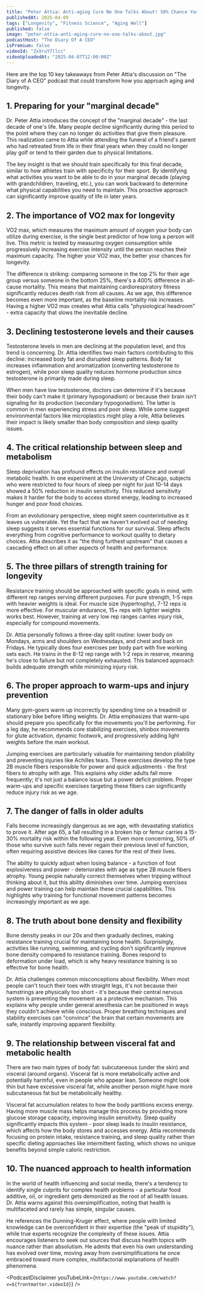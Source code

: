 ```yaml
---
title: "Peter Attia: Anti-aging Cure No One Talks About! 50% Chance You’ll Die In A Year If This Happens!"
publishedAt: 2025-04-09
tags: ["Longevity", "Fitness Science", "Aging Well"]
published: false
image: "peter-attia-anti-aging-cure-no-one-talks-about.jpg"
podcastHost: "The Diary Of A CEO"
isPremium: false
videoId: "ZxXruY7llcc"
videoUploadedAt: "2025-04-07T12:00:00Z"
---
```



<PodcastSummaryPageLayout frontmatter={frontmatter}>

Here are the top 10 key takeaways from Peter Attia's discussion on "The Diary of A CEO" podcast that could transform how you approach aging and longevity.

## 1. Preparing for your "marginal decade"

Dr. Peter Attia introduces the concept of the "marginal decade" - the last decade of one's life. Many people decline significantly during this period to the point where they can no longer do activities that give them pleasure. This realization came to Attia while attending the funeral of a friend's parent who had retreated from life in their final years when they could no longer play golf or tend to their garden due to physical limitations.

The key insight is that we should train specifically for this final decade, similar to how athletes train with specificity for their sport. By identifying what activities you want to be able to do in your marginal decade (playing with grandchildren, traveling, etc.), you can work backward to determine what physical capabilities you need to maintain. This proactive approach can significantly improve quality of life in later years.

## 2. The importance of VO2 max for longevity

VO2 max, which measures the maximum amount of oxygen your body can utilize during exercise, is the single best predictor of how long a person will live. This metric is tested by measuring oxygen consumption while progressively increasing exercise intensity until the person reaches their maximum capacity. The higher your VO2 max, the better your chances for longevity.

The difference is striking: comparing someone in the top 2% for their age group versus someone in the bottom 25%, there's a 400% difference in all-cause mortality. This means that maintaining cardiorespiratory fitness significantly reduces death risk from all causes. As we age, this difference becomes even more important, as the baseline mortality risk increases. Having a higher VO2 max creates what Attia calls "physiological headroom" - extra capacity that slows the inevitable decline.

## 3. Declining testosterone levels and their causes

Testosterone levels in men are declining at the population level, and this trend is concerning. Dr. Attia identifies two main factors contributing to this decline: increased body fat and disrupted sleep patterns. Body fat increases inflammation and aromatization (converting testosterone to estrogen), while poor sleep quality reduces hormone production since testosterone is primarily made during sleep.

When men have low testosterone, doctors can determine if it's because their body can't make it (primary hypogonadism) or because their brain isn't signaling for its production (secondary hypogonadism). The latter is common in men experiencing stress and poor sleep. While some suggest environmental factors like microplastics might play a role, Attia believes their impact is likely smaller than body composition and sleep quality issues.

## 4. The critical relationship between sleep and metabolism

Sleep deprivation has profound effects on insulin resistance and overall metabolic health. In one experiment at the University of Chicago, subjects who were restricted to four hours of sleep per night for just 10-14 days showed a 50% reduction in insulin sensitivity. This reduced sensitivity makes it harder for the body to access stored energy, leading to increased hunger and poor food choices.

From an evolutionary perspective, sleep might seem counterintuitive as it leaves us vulnerable. Yet the fact that we haven't evolved out of needing sleep suggests it serves essential functions for our survival. Sleep affects everything from cognitive performance to workout quality to dietary choices. Attia describes it as "the thing furthest upstream" that causes a cascading effect on all other aspects of health and performance.

## 5. The three pillars of strength training for longevity

Resistance training should be approached with specific goals in mind, with different rep ranges serving different purposes. For pure strength, 1-5 reps with heavier weights is ideal. For muscle size (hypertrophy), 7-12 reps is more effective. For muscular endurance, 15+ reps with lighter weights works best. However, training at very low rep ranges carries injury risk, especially for compound movements.

Dr. Attia personally follows a three-day split routine: lower body on Mondays, arms and shoulders on Wednesdays, and chest and back on Fridays. He typically does four exercises per body part with five working sets each. He trains in the 8-12 rep range with 1-2 reps in reserve, meaning he's close to failure but not completely exhausted. This balanced approach builds adequate strength while minimizing injury risk.

## 6. The proper approach to warm-ups and injury prevention

Many gym-goers warm up incorrectly by spending time on a treadmill or stationary bike before lifting weights. Dr. Attia emphasizes that warm-ups should prepare you specifically for the movements you'll be performing. For a leg day, he recommends core stabilizing exercises, shinbox movements for glute activation, dynamic footwork, and progressively adding light weights before the main workout.

Jumping exercises are particularly valuable for maintaining tendon pliability and preventing injuries like Achilles tears. These exercises develop the type 2B muscle fibers responsible for power and quick adjustments - the first fibers to atrophy with age. This explains why older adults fall more frequently; it's not just a balance issue but a power deficit problem. Proper warm-ups and specific exercises targeting these fibers can significantly reduce injury risk as we age.

## 7. The danger of falls in older adults

Falls become increasingly dangerous as we age, with devastating statistics to prove it. After age 65, a fall resulting in a broken hip or femur carries a 15-30% mortality risk within the following year. Even more concerning, 50% of those who survive such falls never regain their previous level of function, often requiring assistive devices like canes for the rest of their lives.

The ability to quickly adjust when losing balance - a function of foot explosiveness and power - deteriorates with age as type 2B muscle fibers atrophy. Young people naturally correct themselves when tripping without thinking about it, but this ability diminishes over time. Jumping exercises and power training can help maintain these crucial capabilities. This highlights why training for functional movement patterns becomes increasingly important as we age.

## 8. The truth about bone density and flexibility

Bone density peaks in our 20s and then gradually declines, making resistance training crucial for maintaining bone health. Surprisingly, activities like running, swimming, and cycling don't significantly improve bone density compared to resistance training. Bones respond to deformation under load, which is why heavy resistance training is so effective for bone health.

Dr. Attia challenges common misconceptions about flexibility. When most people can't touch their toes with straight legs, it's not because their hamstrings are physically too short - it's because their central nervous system is preventing the movement as a protective mechanism. This explains why people under general anesthesia can be positioned in ways they couldn't achieve while conscious. Proper breathing techniques and stability exercises can "convince" the brain that certain movements are safe, instantly improving apparent flexibility.

## 9. The relationship between visceral fat and metabolic health

There are two main types of body fat: subcutaneous (under the skin) and visceral (around organs). Visceral fat is more metabolically active and potentially harmful, even in people who appear lean. Someone might look thin but have excessive visceral fat, while another person might have more subcutaneous fat but be metabolically healthy.

Visceral fat accumulation relates to how the body partitions excess energy. Having more muscle mass helps manage this process by providing more glucose storage capacity, improving insulin sensitivity. Sleep quality significantly impacts this system - poor sleep leads to insulin resistance, which affects how the body stores and accesses energy. Attia recommends focusing on protein intake, resistance training, and sleep quality rather than specific dieting approaches like intermittent fasting, which shows no unique benefits beyond simple caloric restriction.

## 10. The nuanced approach to health information

In the world of health influencing and social media, there's a tendency to identify single culprits for complex health problems - a particular food additive, oil, or ingredient gets demonized as the root of all health issues. Dr. Attia warns against this oversimplification, noting that health is multifaceted and rarely has simple, singular causes.

He references the Dunning-Kruger effect, where people with limited knowledge can be overconfident in their expertise (the "peak of stupidity"), while true experts recognize the complexity of these issues. Attia encourages listeners to seek out sources that discuss health topics with nuance rather than absolutism. He admits that even his own understanding has evolved over time, moving away from oversimplifications he once embraced toward more complex, multifactorial explanations of health phenomena.

<PodcastDisclaimer
  youTubeLink={`https://www.youtube.com/watch?v=${frontmatter.videoId}`}
/>

</PodcastSummaryPageLayout>
